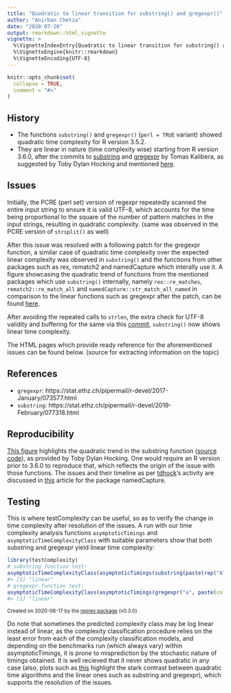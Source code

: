 ---
title: "Quadratic to linear transition for substring() and gregexpr()"
author: "Anirban Chetia"
date: "2020-07-20"
output: rmarkdown::html_vignette
vignette: >
  %\VignetteIndexEntry{Quadratic to linear transition for substring() and gregexpr()}
  %\VignetteEngine{knitr::rmarkdown}
  %\VignetteEncoding{UTF-8}
---

```{r setup, include = FALSE}
knitr::opts_chunk$set(
  collapse = TRUE,
  comment = "#>"
)
```

## History
- The functions `substring()` and `gregexpr()` (`perl = TRUE` variant) showed quadratic time complexity for R version 3.5.2.
- They are linear in nature (time complexity wise) starting from R version 3.6.0, after the commits to [substring](https://github.com/wch/r-source/commit/4931902af83938a21f4d3f8fa0fce81ad062f2c1) and [gregexpr](https://github.com/wch/r-source/commit/98d247645ba95270bd14790284500a699caebf52) by Tomas Kalibera, as suggested by Toby Dylan Hocking and mentioned [here](https://github.com/tdhock/namedCapture-article#6-mar-2019).

## Issues
Initially, the PCRE (perl set) version of regexpr repeatedly scanned the entire input string to ensure it is valid UTF-8, which accounts for the time being proportional to the square of the number of pattern matches in the input strings, resulting in quadratic complexity. (same was observed in the PCRE version of `strsplit()` as well)

After this issue was resolved with a following patch for the gregexpr function, a similar case of quadratic time complexity over the expected linear complexity was observed in `substring()` and the functions from other packages such as rex, rematch2 and namedCapture which interally use it. A figure showcasing the quadratic trend of functions from the mentioned packages which use `substring()` internally, namely `rex::re_matches`, `rematch2::re_match_all` and `namedCapture::str_match_all_named` in comparison to the linear functions such as gregexpr after the patch, can be found [here](https://github.com/tdhock/namedCapture-article/blob/master/figure-trackDb-pkgs.png).

After avoiding the repeated calls to `strlen`, the extra check for UTF-8 validity and buffering for the same via this [commit](https://github.com/wch/r-source/commit/4931902af83938a21f4d3f8fa0fce81ad062f2c1), `substring()` now shows linear time complexity. 

The HTML pages which provide ready reference for the aforementioned issues can be found below. (source for extracting information on the topic)

## References
- `gregexpr`: https://stat.ethz.ch/pipermail/r-devel/2017-January/073577.html 
- `substring`: https://stat.ethz.ch/pipermail/r-devel/2019-February/077318.html 

## Reproducibility
[This figure](https://github.com/tdhock/namedCapture-article/blob/master/figure-substring-bug.png) highlights the quadratic trend in the substring function ([source code](https://github.com/tdhock/namedCapture-article/blob/master/figure-substring-bug.R)), as provided by Toby Dylan Hocking.
One would require an R version prior to 3.6.0 to reproduce that, which reflects the origin of the issue with those functions. The issues and their timeline as per [tdhock](https://github.com/tdhock)'s activity are discussed in [this](https://github.com/tdhock/namedCapture-article) article for the package namedCapture.

## Testing
This is where testComplexity can be useful, so as to verify the change in time complexity after resolution of the issues. A run with our time complexity analysis functions `asymptoticTimings` and `asymptoticTimeComplexityClass` with suitable parameters show that both substring and gregexpr yield linear time complexity:
```r
library(testComplexity)
# substring function test:
asymptoticTimeComplexityClass(asymptoticTimings(substring(paste(rep("A", N), collapse = ""), 1:N, 1:N), data.sizes = 10^seq(1, 5, by = 0.5), max.seconds = 1))
#> [1] "linear"
# gregexpr function test:
asymptoticTimeComplexityClass(asymptoticTimings(gregexpr("a", paste(collapse = "", rep("ab", N)), perl = TRUE), data.sizes = 10^seq(1, 5, by = 0.5), max.seconds = 1))
#> [1] "linear"
```

<sup>Created on 2020-08-17 by the [reprex package](https://reprex.tidyverse.org) (v0.3.0)</sup>

Do note that sometimes the predicted complexity class may be log linear instead of linear, as the complexity classification procedure relies on the least error from each of the complexity classification models, and depending on the benchmarks run (which always vary) within asymptoticTimings, it is prone to misprediction by the stochastic nature of timings obtained. It is well recieved that it never shows quadratic in any case (also, plots such as [this](https://github.com/Anirban166/testComplexity/issues/15#issuecomment-647085864) highlight the stark contrast between quadratic time algorithms and the linear ones such as substring and gregexpr), which supports the resolution of the issues. 

